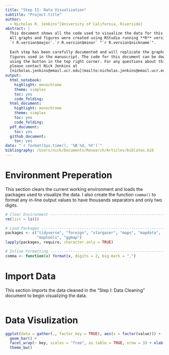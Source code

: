 ```yaml
---
title: "Step II: Data Visualization"
subtitle: "Project.title"
author:
  - Nicholas R. Jenkins^[University of California, Riverside]
abstract: |
  This document shows all the code used to visualize the data for this project. 
  All graphs and figures were created using RStudio running **R** version 
  `r R.version$major`.`r R.version$minor` "`r R.version$nickname`". 
  
  Each step has been carefully documented and will replicate the graphs and
  figures used in the manuscript. The code for this document can be downloaded 
  using the button in the top right corner. For any questions about this code, 
  please contact Nick Jenkins at 
  [nicholas.jenkins@email.ucr.edu](mailto:nicholas.jenkins@email.ucr.edu).
output:
  html_notebook: 
    highlight: monochrome
    theme: simplex
    toc: yes
    code_folding: 
  html_document:
    highlight: monochrome
    theme: simplex
    toc: yes
    code_folding:
  pdf_document:
    toc: yes
  github_document:
    toc: yes
date: "`r format(Sys.time(), '%B %d, %Y')`"
bibliography: /Users/nick/Documents/Research/Articles/biblatex.bib
---
```


# Environment Preperation

This section clears the current working environment and loads the packages used to visualize the data. I also create the function `comma()` to format any in-line output values to have thousands separators and only two digits. 

```r
# Clear Environment -----------------------------------------------------------
rm(list = ls())

# Load Packages ---------------------------------------------------------------
packages <- c("tidyverse", "foreign", "stargazer", "maps", "mapdata", 
              "maptools", "ggmap")
lapply(packages, require, character.only = TRUE)

# Inline Formatting -----------------------------------------------------------
comma <- function(x) format(x, digits = 2, big.mark = ",")
```

# Import Data

This section imports the data cleaned in the "Step I: Data Cleaning" document to begin visualizing the data. 

```r

```


# Data Visulization

```r
ggplot(data = gather(., factor_key = TRUE), aes(x = factor(value))) + 
  geom_bar() + 
  facet_wrap(~ key, scales = "free", as.table = TRUE, nrow = 3) + xlab("") + 
  theme_bw()
```